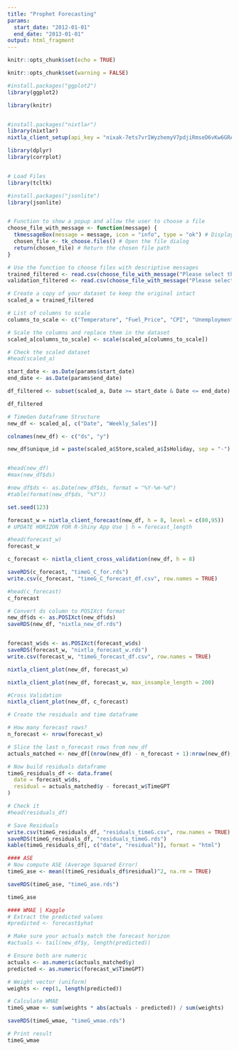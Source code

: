 ---
title: "Prophet Forecasting"
params:
  start_date: "2012-01-01"
  end_date: "2013-01-01"
output: html_fragment
---

```{r setup, include=FALSE}
knitr::opts_chunk$set(echo = TRUE)

knitr::opts_chunk$set(warning = FALSE)

#install.packages("ggplot2")
library(ggplot2)

library(knitr)


#install.packages("nixtlar")
library(nixtlar)
nixtla_client_setup(api_key = "nixak-7ets7vrIWyzhemyV7pdjiRmseD6vKw6GRApDOSSwmE36OaPLLVskd5tBuM9t2PtOTWt4HM6b92tbCSvM")

library(dplyr)
library(corrplot)


# Load Files
library(tcltk)

#install.packages("jsonlite")
library(jsonlite)


# Function to show a popup and allow the user to choose a file
choose_file_with_message <- function(message) {
  tkmessageBox(message = message, icon = "info", type = "ok") # Display the message
  chosen_file <- tk_choose.files() # Open the file dialog
  return(chosen_file) # Return the chosen file path
}

# Use the function to choose files with descriptive messages
trained_filtered <- read.csv(choose_file_with_message("Please select the 'walmart_train' file"))
validation_filtered <- read.csv(choose_file_with_message("Please select the 'walmart_test' file"))
```


```{r, echo=FALSE, results='hide'}
# Create a copy of your dataset to keep the original intact
scaled_a = trained_filtered

# List of columns to scale
columns_to_scale <- c("Temperature", "Fuel_Price", "CPI", "Unemployment", "Weekly_Sales")

# Scale the columns and replace them in the dataset
scaled_a[columns_to_scale] <- scale(scaled_a[columns_to_scale])

# Check the scaled dataset
#head(scaled_a)
```


```{r, echo=FALSE, results='hide'}
start_date <- as.Date(params$start_date)
end_date <- as.Date(params$end_date)

df_filtered <- subset(scaled_a, Date >= start_date & Date <= end_date)

df_filtered
```

```{r}
# TimeGen Dataframe Structure
new_df <- scaled_a[, c("Date", "Weekly_Sales")]

colnames(new_df) <- c("ds", "y")

new_df$unique_id = paste(scaled_a$Store,scaled_a$IsHoliday, sep = "-")


#head(new_df)
#max(new_df$ds)

#new_df$ds <- as.Date(new_df$ds, format = "%Y-%m-%d")
#table(format(new_df$ds, "%Y"))
```


```{r, echo=FALSE}
set.seed(123)

forecast_w = nixtla_client_forecast(new_df, h = 8, level = c(80,95))
# UPDATE HORIZON FOR R-Shiny App Use | h = forecast_length

#head(forecast_w)
forecast_w
```

```{r, echo=FALSE}
c_forecast <- nixtla_client_cross_validation(new_df, h = 8)

saveRDS(c_forecast, "timeG_C_for.rds")
write.csv(c_forecast, "timeG_C_forecast_df.csv", row.names = TRUE)

#head(c_forecast)
c_forecast
```

```{r, echo=FALSE}
# Convert ds column to POSIXct format
new_df$ds <- as.POSIXct(new_df$ds)
saveRDS(new_df, "nixtla_new_df.rds")


forecast_w$ds <- as.POSIXct(forecast_w$ds)
saveRDS(forecast_w, "nixtla_forecast_w.rds")
write.csv(forecast_w, "timeG_forecast_df.csv", row.names = TRUE)
```

```{r, echo=FALSE}
nixtla_client_plot(new_df, forecast_w)
```

```{r, echo=FALSE}
nixtla_client_plot(new_df, forecast_w, max_insample_length = 200)
```

```{r, echo=FALSE}
#Cross Validation
nixtla_client_plot(new_df, c_forecast)
```



```{r, echo=FALSE}
# Create the residuals and time dataframe

# How many forecast rows?
n_forecast <- nrow(forecast_w)

# Slice the last n_forecast rows from new_df
actuals_matched <- new_df[(nrow(new_df) - n_forecast + 1):nrow(new_df), ]

# Now build residuals dataframe
timeG_residuals_df <- data.frame(
  date = forecast_w$ds,
  residual = actuals_matched$y - forecast_w$TimeGPT
)

# Check it
#head(residuals_df)
```


```{r, echo=FALSE}
# Save Residuals
write.csv(timeG_residuals_df, "residuals_timeG.csv", row.names = TRUE)
saveRDS(timeG_residuals_df, "residuals_timeG.rds")
kable(timeG_residuals_df[, c("date", "residual")], format = "html")
```


```{r, echo=FALSE}
#### ASE
# Now compute ASE (Average Squared Error)
timeG_ase <- mean((timeG_residuals_df$residual)^2, na.rm = TRUE)

saveRDS(timeG_ase, "timeG_ase.rds")

timeG_ase
```


```{r, echo=FALSE}
#### WMAE | Kaggle
# Extract the predicted values
#predicted <- forecast$yhat

# Make sure your actuals match the forecast horizon
#actuals <- tail(new_df$y, length(predicted))

# Ensure both are numeric
actuals <- as.numeric(actuals_matched$y)
predicted <- as.numeric(forecast_w$TimeGPT)

# Weight vector (uniform)
weights <- rep(1, length(predicted))

# Calculate WMAE
timeG_wmae <- sum(weights * abs(actuals - predicted)) / sum(weights)

saveRDS(timeG_wmae, "timeG_wmae.rds")

# Print result
timeG_wmae
```
